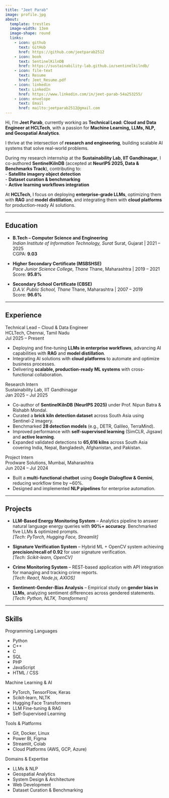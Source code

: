 ```yaml
---
title: "Jeet Parab"
image: profile.jpg
about:
  template: trestles
  image-width: 13em
  image-shape: round
  links:
    - icon: github
      text: GitHub
      href: https://github.com/jeetparab2512
    - icon: book
      text: SentinelKilnDB
      href: https://sustainability-lab.github.io/sentinelkilndb/
    - icon: file-text
      text: Resume
      href: Jeet_Resume.pdf
    - icon: linkedin
      text: LinkedIn
      href: https://www.linkedin.com/in/jeet-parab-54a253255/  
    - icon: envelope
      text: Email
      href: mailto:jeetparab2512@gmail.com
---
```


Hi, I’m **Jeet Parab**, currently working as **Technical Lead: Cloud and Data Engineer at HCLTech**, with a passion for **Machine Learning, LLMs, NLP, and Geospatial Analytics**.  

I thrive at the intersection of **research and engineering**, building scalable AI systems that solve real-world problems.  

During my research internship at the **Sustainability Lab, IIT Gandhinagar**, I co-authored **SentinelKilnDB** (accepted at **NeurIPS 2025, Data & Benchmarks Track**), contributing to:  
- **Satellite imagery object detection**  
- **Dataset curation & benchmarking**  
- **Active learning workflows integration**

At **HCLTech**, I focus on deploying **enterprise-grade LLMs**, optimizing them with **RAG** and **model distillation**, and integrating them with **cloud platforms** for production-ready AI solutions.  

---

## Education

- **B.Tech – Computer Science and Engineering**  
  *Indian Institute of Information Technology, Surat* Surat, Gujarat | 2021 – 2025  
  CGPA: **9.03**

- **Higher Secondary Certificate (MSBSHSE)**  
  *Pace Junior Science College, Thane* Thane, Maharashtra | 2019 – 2021  
  Score: **95.8%**

- **Secondary School Certificate (CBSE)**  
  *D.A.V. Public School, Thane* Thane, Maharashtra | 2007 – 2019  
  Score: **96.6%**

---

## Experience

<div class="experience-item">
  <div class="experience-role">Technical Lead – Cloud & Data Engineer</div>
  <div class="experience-company">HCLTech, Chennai, Tamil Nadu</div>
  <div class="experience-dates">Jul 2025 – Present</div>
  <ul>
    <li>Deploying and fine-tuning <strong>LLMs in enterprise workflows</strong>, advancing AI capabilities with <strong>RAG</strong> and <strong>model distillation</strong>.</li>
    <li>Integrating AI solutions with <strong>cloud platforms</strong> to automate and optimize business processes.</li>
    <li>Delivering <strong>scalable, production-ready ML systems</strong> with cross-functional collaboration.</li>
  </ul>
</div>

<div class="experience-item">
  <div class="experience-role">Research Intern</div>
  <div class="experience-company">Sustainability Lab, IIT Gandhinagar</div>
  <div class="experience-dates">Jan 2025 – Jul 2025</div>
  <ul>
    <li>Co-author of <strong>SentinelKilnDB (NeurIPS 2025)</strong> under Prof. Nipun Batra & Rishabh Mondal.</li>
    <li>Curated a <strong>brick kiln detection dataset</strong> across South Asia using Sentinel-2 imagery.</li>
    <li>Benchmarked <strong>28 detection models</strong> (e.g., DETR, Galileo, TerraMind).</li>
    <li>Improved performance with <strong>self-supervised learning</strong> (SimCLR, Jigsaw) and <strong>active learning</strong>.</li>
    <li>Expanded validated detections to <strong>65,616 kilns</strong> across South Asia covering India, Nepal, Bangladesh, Afghanistan, and Pakistan.</li>
  </ul>
</div>


<div class="experience-item">
  <div class="experience-role">Project Intern</div>
  <div class="experience-company">Prodware Solutions, Mumbai, Maharashtra</div>
  <div class="experience-dates">Jun 2024 – Jul 2024</div>
  <ul>
    <li>Built a <strong>multi-functional chatbot</strong> using <strong>Google Dialogflow & Gemini</strong>, reducing workflow time by ~60%.</li>
    <li>Designed and implemented <strong>NLP pipelines</strong> for enterprise automation.</li>
  </ul>
</div>

---

## Projects

- **LLM-Based Energy Monitoring System** – Analytics pipeline to answer natural language energy queries with **90%+ accuracy**. Benchmarked five LLMs & optimized prompts.  
  *[Tech: PyTorch, Hugging Face, Streamlit]*  

- **Signature Verification System** – Hybrid ML + OpenCV system achieving **precision/recall of 0.92** for user signature verification.  
  *[Tech: Scikit-learn, OpenCV]*  

- **Crime Monitoring System** – REST-based application with API integration for managing and tracking crime reports.  
  *[Tech: React, Node.js, AXIOS]*  

- **Sentiment-Gender-Bias Analysis** – Empirical study on **gender bias in LLMs**, analyzing sentiment differences across gendered statements.  
  *[Tech: Python, NLTK, Transformers]*  

---
## Skills
::: {.skills}
<div>
  <div class="skills-category">Programming Languages</div>
  <ul>
    <li>Python</li>
    <li>C++</li>
    <li>C</li>
    <li>SQL</li>
    <li>PHP</li>
    <li>JavaScript</li>
    <li>HTML / CSS</li>
  </ul>
</div>

<div>
  <div class="skills-category">Machine Learning & AI</div>
  <ul>
    <li>PyTorch, TensorFlow, Keras</li>
    <li>Scikit-learn, NLTK</li>
    <li>Hugging Face Transformers</li>
    <li>LLM Fine-tuning & RAG</li>
    <li>Self-Supervised Learning</li>
  </ul>
</div>

<div>
  <div class="skills-category">Tools & Platforms</div>
  <ul>
    <li>Git, Docker, Linux</li>
    <li>Power BI, Figma</li>
    <li>Streamlit, Colab</li>
    <li>Cloud Platforms (AWS, GCP, Azure)</li>
  </ul>
</div>

<div>
  <div class="skills-category">Domains & Expertise</div>
  <ul>
    <li>LLMs & NLP</li>
    <li>Geospatial Analytics</li>
    <li>System Design & Architecture</li>
    <li>Web Development</li>
    <li>Dataset Curation & Benchmarking</li>
  </ul>
</div>
:::






